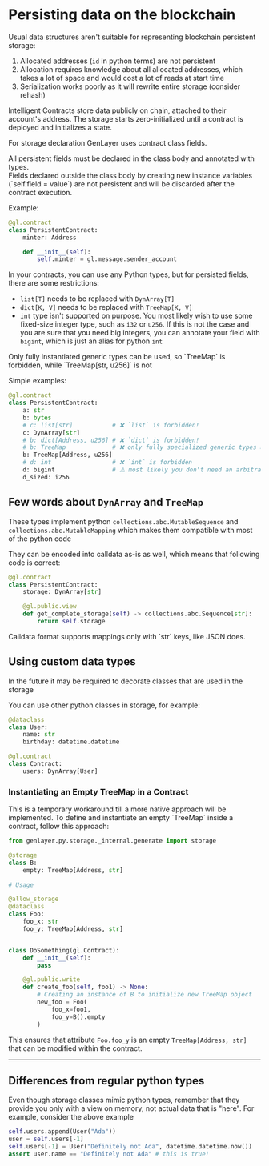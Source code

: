 
# Persisting data on the blockchain

Usual data structures aren't suitable for representing blockchain persistent storage:

1. Allocated addresses (`id` in python terms) are not persistent
2. Allocation requires knowledge about all allocated addresses, which takes a lot of space and would cost a lot of reads at start time
3. Serialization works poorly as it will rewrite entire storage (consider rehash)

Intelligent Contracts store data publicly on chain, attached to their account's address. The storage starts zero-initialized until a contract is deployed and initializes a state.

For storage declaration GenLayer uses contract class fields.

<Callout emoji="🚫">
    All persistent fields must be declared in the class body and annotated with types.
    <br/>Fields declared outside the class body by creating new instance variables (`self.field = value`) are not persistent and will be discarded after the contract execution.
</Callout>

Example:
```py
@gl.contract
class PersistentContract:
    minter: Address

    def __init__(self):
        self.minter = gl.message.sender_account
```

In your contracts, you can use any Python types, but for persisted fields, there are some restrictions:
- `list[T]` needs to be replaced with `DynArray[T]`
- `dict[K, V]` needs to be replaced with `TreeMap[K, V]`
- `int` type isn't supported on purpose. You most likely wish to use some fixed-size integer type, such as `i32` or `u256`. If this is not the case and you are sure that you need big integers, you can annotate your field with `bigint`, which is just an alias for python `int`

<Callout emoji="⚠️">
    Only fully instantiated generic types can be used, so `TreeMap` is forbidden, while `TreeMap[str, u256]` is not
</Callout>

Simple examples:

```py
@gl.contract
class PersistentContract:
    a: str
    b: bytes
    # c: list[str]           # ❌ `list` is forbidden!
    c: DynArray[str]
    # b: dict[Address, u256] # ❌ `dict` is forbidden!
    # b: TreeMap             # ❌ only fully specialized generic types are allowed!
    b: TreeMap[Address, u256]
    # d: int                 # ❌ `int` is forbidden
    d: bigint                # ⚠️ most likely you don't need an arbitrary big integer
    d_sized: i256
```

## Few words about `DynArray` and `TreeMap`

These types implement python `collections.abc.MutableSequence` and `collections.abc.MutableMapping` which makes them compatible with most of the python code

They can be encoded into calldata as-is as well, which means that following code is correct:

```py
@gl.contract
class PersistentContract:
    storage: DynArray[str]

    @gl.public.view
    def get_complete_storage(self) -> collections.abc.Sequence[str]:
        return self.storage
```

<Callout emoji="⚠️">
    Calldata format supports mappings only with `str` keys, like JSON does.
</Callout>

## Using custom data types

<Callout emoji="🏗️">
    In the future it may be required to decorate classes that are used in the storage
</Callout>

You can use other python classes in storage, for example:

```py
@dataclass
class User:
    name: str
    birthday: datetime.datetime

@gl.contract
class Contract:
    users: DynArray[User]
```

### Instantiating an Empty TreeMap in a Contract

<Callout emoji="⚠️">
This is a temporary workaround till a more native approach will be implemented.
</Callout>
To define and instantiate an empty `TreeMap` inside a contract, follow this approach:

```python
from genlayer.py.storage._internal.generate import storage

@storage
class B:
    empty: TreeMap[Address, str]

# Usage

@allow_storage
@dataclass
class Foo:
    foo_x: str
    foo_y: TreeMap[Address, str]


class DoSomething(gl.Contract):
    def __init__(self):
        pass

    @gl.public.write
    def create_foo(self, foo1) -> None:
        # Creating an instance of B to initialize new TreeMap object
        new_foo = Foo(
            foo_x=foo1,
            foo_y=B().empty
        )

```
This ensures that attribute `Foo.foo_y` is an empty `TreeMap[Address, str]` that can be modified within the contract.

---
## Differences from regular python types
Even though storage classes mimic python types, remember that they provide you only with a view on memory, not actual data that is "here". For example, consider the above example

```py
self.users.append(User("Ada"))
user = self.users[-1]
self.users[-1] = User("Definitely not Ada", datetime.datetime.now())
assert user.name == "Definitely not Ada" # this is true!
```
